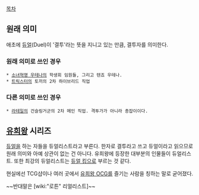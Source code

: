 {{{+1 Duelist}}}

[[목차]]

== 원래 의미 ==
애초에 [[듀얼]](Duel)이 '결투'라는 뜻을 지니고 있는 만큼, 결투자를 의미한다.

=== 원래 의미로 쓰인 경우 ===
 * [[소녀혁명 우테나]]의 학생회 임원들, 그리고 텐죠 우테나.
 * [[트릭스터]]의 토끼의 2차 하이브리드 직업

=== 다른 의미로 쓰인 경우 ===
 * [[라테일]]의 건슬링거군의 2차 메인 직업. 격투가가 아니라 총잡이이다.

== [[유희왕]] 시리즈 ==
[[듀얼]]을 하는 자들을 듀얼리스트라고 부른다. 한자로 결투라고 쓰고 듀얼이라고 읽으므로 원래 의미와 아예 상관이 없는 건 아니다. 유희왕에 등장한 대부분의 인물들이 듀얼리스트. 또한 최강의 듀얼리스트는 [[듀얼 킹]]으로 부르는 것 같다. 

현실에선 TCG샵이나 여러 곳에서 [[유희왕/OCG|유희왕 OCG]]를 즐기는 사람을 칭하는 말로 굳어졌다.

~~반대말은 [wiki:"로튼" 리얼리스트]~~
